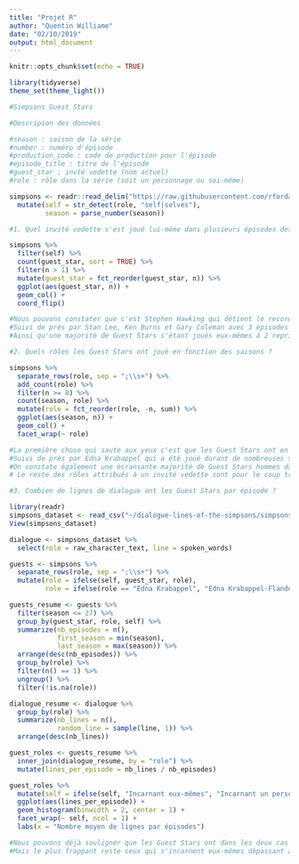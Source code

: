 ```yaml
---
title: "Projet R"
author: "Quentin Williame"
date: "02/10/2019"
output: html_document
---
```


```r
knitr::opts_chunk$set(echo = TRUE)
```

```r
library(tidyverse)
theme_set(theme_light())

#Simpsons Guest Stars

#Descripion des données

#season : saison de la série
#number : numéro d'épisode
#production_code : code de production pour l'épisode
#episode_title : titre de l'épisode
#guest_star : invté vedette (nom actuel)
#role : rôle dans la série (soit un personnage ou soi-même)

simpsons <- readr::read_delim("https://raw.githubusercontent.com/rfordatascience/tidytuesday/master/data/2019/2019-08-27/simpsons-guests.csv", delim = "|", quote = "") %>% 
  mutate(self = str_detect(role, "self|selves"),
         season = parse_number(season))
```

```r
#1. Quel invité vedette s'est joué lui-même dans plusieurs épisodes des Simpson ?

simpsons %>% 
  filter(self) %>% 
  count(guest_star, sort = TRUE) %>% 
  filter(n > 1) %>% 
  mutate(guest_star = fct_reorder(guest_star, n)) %>% 
  ggplot(aes(guest_star, n)) +
  geom_col() +
  coord_flip()
```

```r
#Nous pouvons constater que c'est Stephen Hawking qui détient le record avec 4 épisodes dans son propre rôle.
#Suivi de près par Stan Lee, Ken Burns et Gary Coleman avec 3 épisodes dans leur propre rôle.
#Ainsi qu'une majorité de Guest Stars s'étant joués eux-mêmes à 2 reprises dans la série.
```


```r
#2. Quels rôles les Guest Stars ont joué en fonction des saisons ?

simpsons %>% 
  separate_rows(role, sep = ";\\s+") %>% 
  add_count(role) %>% 
  filter(n >= 8) %>% 
  count(season, role) %>%
  mutate(role = fct_reorder(role, -n, sum)) %>% 
  ggplot(aes(season, n)) +
  geom_col() +
  facet_wrap(~ role)
```

```r
#La première chose qui saute aux yeux c'est que les Guest Stars ont en majorité joué leur propre rôle un grand nombre de fois durant l'entièreté de la série.
#Suivi de près par Edna Krabappel qui a été joué durant de nombreuses saisons par Marcia Wallace.
#On constate également une écransante majorité de Guest Stars hommes dans leur propre rôle par rapport aux femmes et aux groupes dans leur propre rôle.
# Le reste des rôles attribués à un invité vedette sont pour le coup très occasionnels durant la série.
```

```r
#3. Combien de lignes de dialogue ont les Guest Stars par épisode ?

library(readr)
simpsons_dataset <- read_csv("~/dialogue-lines-of-the-simpsons/simpsons_dataset.csv")
View(simpsons_dataset)

dialogue <- simpsons_dataset %>%
  select(role = raw_character_text, line = spoken_words)

guests <- simpsons %>%
  separate_rows(role, sep = ";\\s+") %>%
  mutate(role = ifelse(self, guest_star, role),
         role = ifelse(role == "Edna Krabappel", "Edna Krabappel-Flanders", role))

guests_resume <- guests %>%
  filter(season <= 27) %>%
  group_by(guest_star, role, self) %>%
  summarize(nb_episodes = n(),
            first_season = min(season),
            last_season = max(season)) %>%
  arrange(desc(nb_episodes)) %>%
  group_by(role) %>%
  filter(n() == 1) %>%
  ungroup() %>%
  filter(!is.na(role))

dialogue_resume <- dialogue %>%
  group_by(role) %>%
  summarize(nb_lines = n(),
            random_line = sample(line, 1)) %>%
  arrange(desc(nb_lines))

guest_roles <- guests_resume %>%
  inner_join(dialogue_resume, by = "role") %>%
  mutate(lines_per_episode = nb_lines / nb_episodes)

guest_roles %>%
  mutate(self = ifelse(self, "Incarnant eux-mêmes", "Incarnant un personnage")) %>%
  ggplot(aes(lines_per_episode)) +
  geom_histogram(binwidth = 2, center = 1) +
  facet_wrap(~ self, ncol = 1) +
  labs(x = "Nombre moyen de lignes par épisodes")
```

```r
#Nous pouvons déjà souligner que les Guest Stars ont dans les deux cas peu de lignes de dialogue par épisode (moins de 25 en moyenne).
#Mais le plus frappant reste ceux qui s'incarnent eux-mêmes dépassant à peine les 15 (environ) en moyenne.
```

